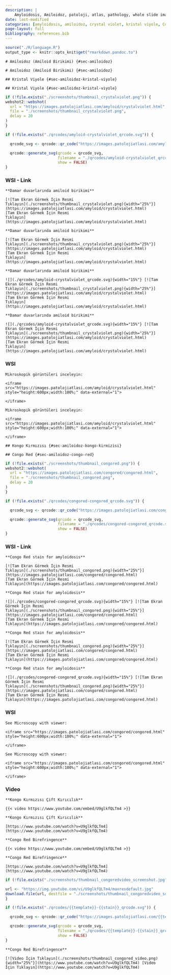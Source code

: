 ```yaml
---
description: |
    Amyloidosis, Amiloidoz, patoloji, atlas, pathology, whole slide image
date: last-modified
categories: [amyloidosis, amiloidoz, crystal violet, kristal viyole, Congo Red, Kongo Kırmızısı, Birefringence, Çİft Kırıcılık, ekstraselüler birikim, extracellular accumulation]
page-layout: full
bibliography: references.bib
---
```


```r
source("./R/language.R")
output_type <- knitr::opts_knit$get("rmarkdown.pandoc.to")
```





```asis
# Amiloidoz (Amiloid Birikimi) {#sec-amiloidoz}
```

```asis
# Amiloidoz (Amiloid Birikimi) {#sec-amiloidoz}
```






```asis
## Kristal Viyole {#sec-amiloidoz-kristal-viyole}
```


```asis
## Kristal Viyole {#sec-amiloidoz-kristal-viyole}
```

```r
if (!file.exists("./screenshots/thumbnail_crystalviolet.png")) {
webshot2::webshot(
  url = "https://images.patolojiatlasi.com/amyloid/crystalviolet.html",
  file = "./screenshots/thumbnail_crystalviolet.png",
  delay = 20
)
}
```


```r
if (!file.exists("./qrcodes/amyloid-crystalviolet_qrcode.svg")) {

  qrcode_svg <- qrcode::qr_code("https://images.patolojiatlasi.com/amyloid/crystalviolet.html")

  qrcode::generate_svg(qrcode = qrcode_svg,
                       filename = "./qrcodes/amyloid-crystalviolet_qrcode.svg",
                       show = FALSE)
}
```



::::: panel-tabset


### WSI - Link


:::: {.content-hidden when-format="pdf"}



```asis
**Damar duvarlarında amiloid birikimi**

[![Tam Ekran Görmek İçin Resmi
Tıklayın](./screenshots/thumbnail_crystalviolet.png){width="25%"}](https://images.patolojiatlasi.com/amyloid/crystalviolet.html)
[Tam Ekran Görmek İçin Resmi
Tıklayın](https://images.patolojiatlasi.com/amyloid/crystalviolet.html)
```

::::

:::: {.content-hidden when-format="pdf"}


```asis
**Damar duvarlarında amiloid birikimi**

[![Tam Ekran Görmek İçin Resmi
Tıklayın](./screenshots/thumbnail_crystalviolet.png){width="25%"}](https://images.patolojiatlasi.com/amyloid/crystalviolet.html)
[Tam Ekran Görmek İçin Resmi
Tıklayın](https://images.patolojiatlasi.com/amyloid/crystalviolet.html)
```





::::





:::: {.content-visible when-format="pdf"}


```asis
**Damar duvarlarında amiloid birikimi**

![](./qrcodes/amyloid-crystalviolet_qrcode.svg){width="15%"} [![Tam Ekran Görmek İçin Resmi
Tıklayın](./screenshots/thumbnail_crystalviolet.png){width="25%"}](https://images.patolojiatlasi.com/amyloid/crystalviolet.html)
[Tam Ekran Görmek İçin Resmi
Tıklayın](https://images.patolojiatlasi.com/amyloid/crystalviolet.html)
```


::::


:::: {.content-visible when-format="pdf"}


```asis
**Damar duvarlarında amiloid birikimi**

![](./qrcodes/amyloid-crystalviolet_qrcode.svg){width="15%"} [![Tam Ekran Görmek İçin Resmi
Tıklayın](./screenshots/thumbnail_crystalviolet.png){width="25%"}](https://images.patolojiatlasi.com/amyloid/crystalviolet.html)
[Tam Ekran Görmek İçin Resmi
Tıklayın](https://images.patolojiatlasi.com/amyloid/crystalviolet.html)
```




::::








### WSI



```asis

Mikroskopik görüntüleri inceleyin:

<iframe src="https://images.patolojiatlasi.com/amyloid/crystalviolet.html" style="height:600px;width:100%;" data-external="1">

</iframe>
```





```asis

Mikroskopik görüntüleri inceleyin:

<iframe src="https://images.patolojiatlasi.com/amyloid/crystalviolet.html" style="height:600px;width:100%;" data-external="1">

</iframe>
```


:::::





```asis
## Kongo Kırmızısı {#sec-amiloidoz-kongo-kirmizisi}
```

```asis
## Congo Red {#sec-amiloidoz-congo-red}
```


```r
if (!file.exists("./screenshots/thumbnail_congored.png")) {
webshot2::webshot(
  url = "https://images.patolojiatlasi.com/congored/congored.html",
  file = "./screenshots/thumbnail_congored.png",
  delay = 20
)
}
```


```r
if (!file.exists("./qrcodes/congored-congored_qrcode.svg")) {

  qrcode_svg <- qrcode::qr_code("https://images.patolojiatlasi.com/congored/congored.html")

  qrcode::generate_svg(qrcode = qrcode_svg,
                       filename = "./qrcodes/congored-congored_qrcode.svg",
                       show = FALSE)
}
```



::::: panel-tabset


### WSI - Link


:::: {.content-hidden when-format="pdf"}


```asis

**Congo Red stain for amyloidosis**

[![Tam Ekran Görmek İçin Resmi
Tıklayın](./screenshots/thumbnail_congored.png){width="25%"}](https://images.patolojiatlasi.com/congored/congored.html)
[Tam Ekran Görmek İçin Resmi
Tıklayın](https://images.patolojiatlasi.com/congored/congored.html)

```



::::





:::: {.content-visible when-format="pdf"}


```asis

**Congo Red stain for amyloidosis**

![](./qrcodes/congored-congored_qrcode.svg){width="15%"} [![Tam Ekran Görmek İçin Resmi
Tıklayın](./screenshots/thumbnail_congored.png){width="25%"}](https://images.patolojiatlasi.com/congored/congored.html)
[Tam Ekran Görmek İçin Resmi
Tıklayın](https://images.patolojiatlasi.com/congored/congored.html)

```




::::




:::: {.content-hidden when-format="pdf"}





```asis

**Congo Red stain for amyloidosis**

[![Tam Ekran Görmek İçin Resmi
Tıklayın](./screenshots/thumbnail_congored.png){width="25%"}](https://images.patolojiatlasi.com/congored/congored.html)
[Tam Ekran Görmek İçin Resmi
Tıklayın](https://images.patolojiatlasi.com/congored/congored.html)

```




::::





:::: {.content-visible when-format="pdf"}





```asis

**Congo Red stain for amyloidosis**

![](./qrcodes/congored-congored_qrcode.svg){width="15%"} [![Tam Ekran Görmek İçin Resmi
Tıklayın](./screenshots/thumbnail_congored.png){width="25%"}](https://images.patolojiatlasi.com/congored/congored.html)
[Tam Ekran Görmek İçin Resmi
Tıklayın](https://images.patolojiatlasi.com/congored/congored.html)

```





::::
  
  





### WSI


```asis

See Microscopy with viewer:

<iframe src="https://images.patolojiatlasi.com/congored/congored.html" style="height:600px;width:100%;" data-external="1">

</iframe>
```



```asis

See Microscopy with viewer:

<iframe src="https://images.patolojiatlasi.com/congored/congored.html" style="height:600px;width:100%;" data-external="1">

</iframe>
```



### Video



```asis

**Kongo Kırmızısı Çift Kırıcılık**

{{< video https://www.youtube.com/embed/U9glkfQLTm4 >}}

```

```asis

**Kongo Kırmızısı Çift Kırıcılık**

[https://www.youtube.com/watch?v=U9glkfQLTm4](https://www.youtube.com/watch?v=U9glkfQLTm4)

```


```asis

**Congo Red Birefringence**

{{< video https://www.youtube.com/embed/U9glkfQLTm4 >}}

```

```asis

**Congo Red Birefringence**

[https://www.youtube.com/watch?v=U9glkfQLTm4](https://www.youtube.com/watch?v=U9glkfQLTm4)

```



```r
if (!file.exists("./screenshots/thumbnail_congoredvideo_screenshot.jpg")) {

url <- "https://img.youtube.com/vi/U9glkfQLTm4/maxresdefault.jpg"
download.file(url, destfile = "./screenshots/thumbnail_congoredvideo_screenshot.jpg", mode = "wb")
}
```



```r
if (!file.exists("./qrcodes/{{template}}-{{stain}}_qrcode.svg")) {

  qrcode_svg <- qrcode::qr_code("https://images.patolojiatlasi.com/{{template}}/{{stain}}.html")

  qrcode::generate_svg(qrcode = qrcode_svg,
                       filename = "./qrcodes/{{template}}-{{stain}}_qrcode.svg",
                       show = FALSE)
}
```



```asis

**Congo Red Birefringence**

[![Video İçin Tıklayın](./screenshots/thumbnail_congored_video.png){width="25%"}](https://www.youtube.com/watch?v=U9glkfQLTm4) [Video İçin Tıklayın](https://www.youtube.com/watch?v=U9glkfQLTm4)

```


:::::



